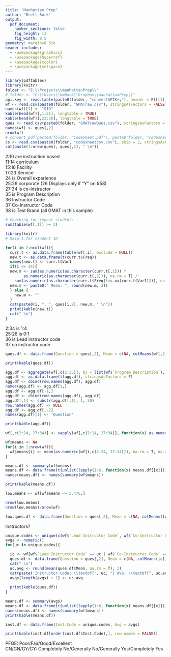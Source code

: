```yaml
---
title: "Manhattan Prep"
author: "Brett Burk"
output: 
  pdf_document: 
    number_sections: false
    fig_height: 11
    fig_width: 8.5
geometry: margin=0.5in
header-includes:
  - \usepackage{graphicx}
  - \usepackage{hyperref}
  - \usepackage{xcolor}
  - \usepackage{setspace}
---
```



```r
library(pdftables)
library(knitr)
folder <- "E:\\Projects\\manhattanPrep\\"
# folder <- "C:\\Users\\bmburk\\Dropbox\\manhattanPrep\\"
api.key <- read.table(paste0(folder, "convertAPIKey"), header = F)[[1]]
wf <- read.csv(paste0(folder, "GMATraw.csv"), stringsAsFactors = FALSE)
names(wf)[1] <- "SID"
kable(head(wf)[,1:21], longtable = TRUE)
kable(head(wf)[,22:38], longtable = TRUE)
ques <- read.csv(paste0(folder, "GMATrawQues.csv"), stringsAsFactors = FALSE)
names(wf) <- ques[,2]
nrow(wf)
# convert_pdf(paste0(folder, "CodeSheet.pdf"), paste0(folder, "codesheetcsv.csv"), api_key = api.key)
cs <- read.csv(paste0(folder, "codesheetcsv.csv"), skip = 2, stringsAsFactors = FALSE)
cat(paste(1:nrow(ques), ques[,2], " \n"))
```

2:10 are instruction based  
11:14 curriculum  
15:16 Facility  
17:23 Service  
24 is Overall experience  
25:26 corporate (26 Displays only if "Y" on #58)  
27:34 is co-instructor  
35 is Program Description  
36 Instructor Code  
37 Co-Instructor Code  
38 is Test Brand (all GMAT in this sample)  


```r
# Checking for repeat students
sum(table(wf[,1]) >= 2)

library(knitr)
# Skip 1 for student ID

for(i in 2:ncol(wf)){
  curr.t <- as.data.frame(table(wf[,i], exclude = NULL))
  new.t <- as.data.frame(t(curr.t$Freq))
  names(new.t) <- curr.t$Var1
  if(i <= 34){
  new.m <- sum(as.numeric(as.character(curr.t[,1])) * 
        as.numeric(as.character(curr.t[,2])), na.rm = T) / 
    sum(as.numeric(as.character(curr.t$Freq[!is.na(curr.t$Var1)])), na.rm = T)
  new.m <- paste0(" Mean: ", round(new.m, 2))
  } else {
    new.m <- ""
  }
  cat(paste0(i, ". ", ques[i,2], new.m, " \n"))
  print(kable(new.t))
  cat(" \n")
}
```

2:34 is 1:4  
25:26 is 0:1  
36 is Lead instructor code  
37 co instructor code  

```r
ques.df <- data.frame(Question = ques[,2], Mean = c(NA, colMeans(wf[,2:34], na.rm = T), rep(NA, 4)))

print(kable(ques.df))

agg.df <- aggregate(wf[,c(2:35)], by = list(wf$`Program Description`), FUN = mean, na.rm = T, na.action = NULL)
agg.df <- as.data.frame(t(agg.df), stringsAsFactors = F)
agg.df <- cbind(row.names(agg.df), agg.df)
names(agg.df) <- agg.df[1,]
agg.df <- agg.df[-1,]
agg.df <- cbind(row.names(agg.df), agg.df)
agg.df[,1] <- substr(agg.df[,1], 1, 30)
row.names(agg.df) <- NULL
agg.df <- agg.df[,-2]
names(agg.df)[1] <- 'Question'

print(kable(agg.df))

wf[,c(2:24, 27:34)] <- sapply(wf[,c(2:24, 27:34)], function(x) as.numeric(as.character(x)))

wf$means <- NA
for(i in 1:nrow(wf)){
  wf$means[i] <- mean(as.numeric(wf[i,c(2:24, 27:34)]), na.rm = T, na.action = NULL)
}

means.df <- summary(wf$means)
means.df <- data.frame(t(unlist(lapply(1:6, function(x) means.df[[x]]))))
names(means.df) <- names(summary(wf$means))

print(kable(means.df))

low.means <- wf[wf$means <= 3.476,]

nrow(low.means)
nrow(low.means)/nrow(wf)

low.ques.df <- data.frame(Question = ques[,2], Mean = c(NA, colMeans(low.means[,2:34], na.rm = T), rep(NA, 4)))
```

Instructors?

```r
unique.codes <- unique(c(wf$`Lead Instructor Code`, wf$`Co-Instructor Code`))
avgs <- numeric()
for(uc in unique.codes){

  ic <- wf[wf$`Lead Instructor Code` == uc | wf$`Co-Instructor Code` == uc,]
  ques.df <- data.frame(Question = ques[,2], Mean = c(NA, colMeans(ic[,2:34], na.rm = T), rep(NA, 4)))
  cat(" \n")
  uc.avg <- round(mean(ques.df$Mean, na.rm = T), 2)
  cat(paste('Instructor Code: \\textbf{', uc, "} AVG: \\textbf{", uc.avg,"} \n"))
  avgs[length(avgs) + 1] <- uc.avg
  
  print(kable(ques.df))
}

means.df <- summary(avgs)
means.df <- data.frame(t(unlist(lapply(1:6, function(x) means.df[[x]]))))
names(means.df) <- names(summary(wf$means))
print(kable(means.df))

inst.df <- data.frame(Inst.Code = unique.codes, Avg = avgs)

print(kable(inst.df[order(inst.df$Inst.Code),], row.names = FALSE))

```

PFGE: Poor/Fair/Good/Excellent  
CN/GN/GY/CY: Completely No/Generally No/Generally Yes/Completely Yes